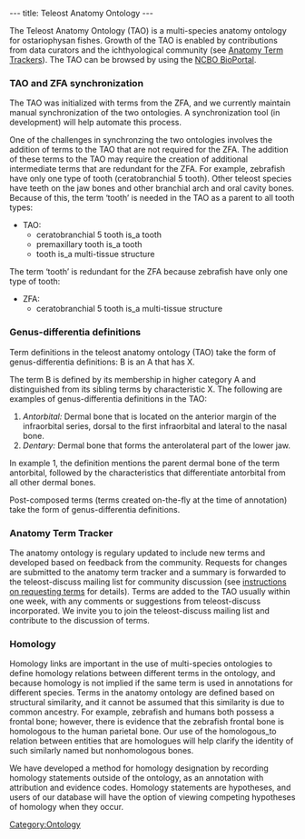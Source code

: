 ---
title: Teleost Anatomy Ontology
---

The Teleost Anatomy Ontology (TAO) is a multi-species anatomy ontology for ostariophysan fishes. Growth of the TAO is enabled by contributions from data curators and the ichthyological community (see [[#Anatomy Term Trackers|Anatomy Term Trackers]]). The TAO can be browsed by using the [http://bioportal.bioontology.org/visualize/38362 NCBO BioPortal].

===TAO and ZFA synchronization===
The TAO was initialized with terms from the ZFA, and we currently maintain manual synchronization of the two ontologies.  A synchronization tool (in development) will help automate this process.

One of the challenges in synchronzing the two ontologies involves the addition of terms to the TAO that are not required for the ZFA.  The addition of these terms to the TAO may require the creation of additional intermediate terms that are redundant for the ZFA.  For example, zebrafish have only one type of tooth (ceratobranchial 5 tooth).  Other teleost species have teeth on the jaw bones and other branchial arch and  oral cavity bones.  Because of this, the term ‘tooth’ is needed in the TAO as a parent to all tooth types:

* TAO:
** ceratobranchial 5 tooth is_a tooth
** premaxillary tooth is_a tooth
** tooth is_a multi-tissue structure

The term ‘tooth’ is redundant for the ZFA because zebrafish have only one type of tooth:

* ZFA:
**ceratobranchial 5 tooth is_a multi-tissue structure

===Genus-differentia definitions===
Term definitions in the teleost anatomy ontology (TAO) take the form of genus-differentia definitions:  B is an A that has X.

The term B is defined by its membership in higher category A and distinguished from its sibling terms by characteristic X. The following are examples of genus-differentia definitions in the TAO:
#''Antorbital:'' Dermal bone that is located on the anterior margin of the infraorbital series, dorsal to the first infraorbital and lateral to the nasal bone.
#''Dentary:'' Dermal bone that forms the anterolateral part of the lower jaw.

In example 1, the definition mentions the parent dermal bone of the term antorbital, followed by the characteristics that differentiate antorbital from all other dermal bones.

Post-composed terms (terms created on-the-fly at the time of annotation) take the form of genus-differentia definitions.

===Anatomy Term Tracker===

The anatomy ontology is regulary updated to include new terms and developed based on feedback from the community.  Requests for changes are submitted to the anatomy term tracker and a summary is forwarded to the teleost-discuss mailing list for community discussion (see [[Term Requests | instructions on requesting terms]] for details). Terms are added to the TAO usually within one week, with any comments or suggestions from  teleost-discuss incorporated. We invite you to join the teleost-discuss mailing list and contribute to the discussion of terms.

===Homology===

Homology links are important in the use of multi-species ontologies to define homology relations between different terms in the ontology, and because homology is not implied if the same term is used in annotations for different species. Terms in the anatomy ontology are defined based on structural similarity, and it cannot be assumed that this similarity is due to common ancestry.  For example, zebrafish and humans both possess a frontal bone; however, there is evidence that the zebrafish frontal bone is homologous to the human parietal bone. Our use of the homologous_to relation between entities that are homologues will help clarify the identity of such similarly named but nonhomologous bones.

We have developed a method for homology designation by recording homology statements outside of the ontology, as an annotation with attribution and evidence codes.  Homology statements are hypotheses, and users of our database will have the option of viewing competing hypotheses of homology when they occur.

[[Category:Ontology]]